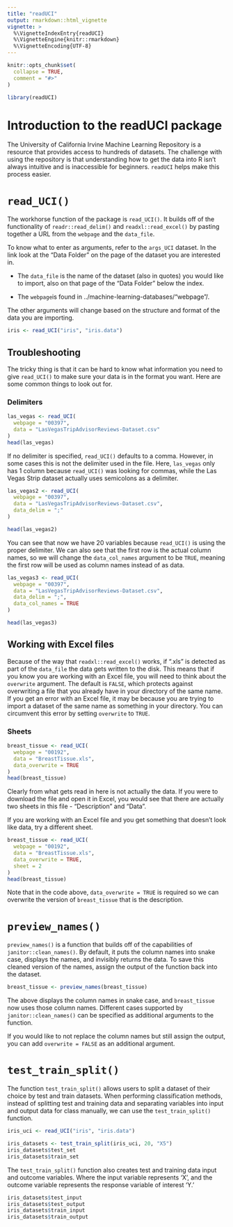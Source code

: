 ```yaml
---
title: "readUCI"
output: rmarkdown::html_vignette
vignette: >
  %\VignetteIndexEntry{readUCI}
  %\VignetteEngine{knitr::rmarkdown}
  %\VignetteEncoding{UTF-8}
---
```


```r
knitr::opts_chunk$set(
  collapse = TRUE,
  comment = "#>"
)
```

```r
library(readUCI)
```

# Introduction to the readUCI package

The University of California Irvine Machine Learning Repository is a resource that provides access to hundreds of datasets. The challenge with using the repository is that understanding how to get the data into R isn't always intuitive and is inaccessible for beginners. `readUCI` helps make this process easier. 

# `read_UCI()`

The workhorse function of the package is `read_UCI()`. It builds off of the functionality of `readr::read_delim()` and `readxl::read_excel()` by pasting together a URL from the `webpage` and the `data_file`. 

To know what to enter as arguments, refer to the `args_UCI` dataset. In the link look at the "Data Folder" on the page of the dataset you are interested in. 

* The `data_file` is the name of the dataset (also in quotes) you would like to import, also on that page of the "Data Folder" below the index. 

* The `webpage`is found in ../machine-learning-databases/"webpage"/.

The other arguments will change based on the structure and format of the data you are importing.

```r
iris <- read_UCI("iris", "iris.data")
```

## Troubleshooting 

The tricky thing is that it can be hard to know what information you need to give `read_UCI()` to make sure your data is in the format you want. Here are some common things to look out for. 

### Delimiters 

```r
las_vegas <- read_UCI(
  webpage = "00397",
  data = "LasVegasTripAdvisorReviews-Dataset.csv"
)
head(las_vegas)
```

If no delimiter is specified, `read_UCI()` defaults to a comma. However, in some cases this is not the delimiter used in the file. Here, `las_vegas` only has 1 column because `read_UCI()` was looking for commas, while the Las Vegas Strip dataset actually uses semicolons as a delimiter. 

```r
las_vegas2 <- read_UCI(
  webpage = "00397",
  data = "LasVegasTripAdvisorReviews-Dataset.csv",
  data_delim = ";"
)

head(las_vegas2)
```

You can see that now we have 20 variables because `read_UCI()` is using the proper delimiter. We can also see that the first row is the actual column names, so we will change the `data_col_names` argument to be `TRUE`, meaning the first row will be used as column names instead of as data.

```r
las_vegas3 <- read_UCI(
  webpage = "00397",
  data = "LasVegasTripAdvisorReviews-Dataset.csv",
  data_delim = ";",
  data_col_names = TRUE
)

head(las_vegas3)
```

## Working with Excel files

Because of the way that `readxl::read_excel()` works, if ".xls" is detected as part of the `data_file` the data gets written to the disk. This means that if you know you are working with an Excel file, you will need to think about the `overwrite` argument. The default is `FALSE`, which protects against overwriting a file that you already have in your directory of the same name. If you get an error with an Excel file, it may be because you are trying to import a dataset of the same name as something in your directory. You can circumvent this error by setting `overwrite` to `TRUE`. 

### Sheets 

```r
breast_tissue <- read_UCI(
  webpage = "00192",
  data = "BreastTissue.xls",
  data_overwrite = TRUE
)
head(breast_tissue)
```

Clearly from what gets read in here is not actually the data. If you were to download the file and open it in Excel, you would see that there are actually two sheets in this file - "Description" and "Data". 

If you are working with an Excel file and you get something that doesn't look like data, try a different sheet. 

```r
breast_tissue <- read_UCI(
  webpage = "00192",
  data = "BreastTissue.xls",
  data_overwrite = TRUE,
  sheet = 2
)
head(breast_tissue)
```

Note that in the code above, `data_overwrite = TRUE` is required so we can overwrite the version of `breast_tissue` that is the description. 

# `preview_names()`

`preview_names()` is a function that builds off of the capabilities of `janitor::clean_names()`. By default, it puts the column names into snake case, displays the names, and invisibly returns the data. To save this cleaned version of the names, assign the output of the function back into the dataset.

```r
breast_tissue <- preview_names(breast_tissue)
```

The above displays the column names in snake case, and `breast_tissue` now uses those column names. Different cases supported by `janitor::clean_names()` can be specified as additional arguments to the function.

If you would like to not replace the column names but still assign the output, you can add `overwrite = FALSE` as an additional argument.

# `test_train_split()`

The function `test_train_split()` allows users to split a dataset of their choice by test and train datasets. When performing classification methods, instead of splitting test and training data and separating variables into input and output data for class manually, we can use the `test_train_split()` function.

```r
iris_uci <- read_UCI("iris", "iris.data")

iris_datasets <- test_train_split(iris_uci, 20, "X5")
iris_datasets$test_set
iris_datasets$train_set
```

The `test_train_split()` function also creates test and training data input and outcome variables. Where the input variable represents 'X', and the outcome variable represents the response variable of interest 'Y.'

```r
iris_datasets$test_input
iris_datasets$test_output
iris_datasets$train_input
iris_datasets$train_output
```
 
